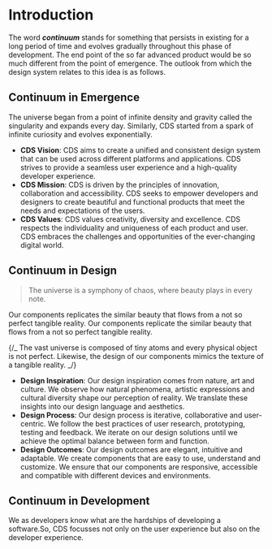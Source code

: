 # Introduction

The word **_continuum_** stands for something that persists in existing for a long period of time
and evolves gradually throughout this phase of development.
The end point of the so far advanced product would be so much different from the point of emergence.
The outlook from which the design system relates to this idea is as follows.

## Continuum in Emergence

The universe began from a point of infinite density and gravity called the singularity and expands every day.
Similarly, CDS started from a spark of infinite curiosity and evolves exponentially.

- **CDS Vision**: CDS aims to create a unified and consistent design system that can be used across different platforms and applications. CDS strives to provide a seamless user experience and a high-quality developer experience.
- **CDS Mission**: CDS is driven by the principles of innovation, collaboration and accessibility. CDS seeks to empower developers and designers to create beautiful and functional products that meet the needs and expectations of the users.
- **CDS Values**: CDS values creativity, diversity and excellence. CDS respects the individuality and uniqueness of each product and user. CDS embraces the challenges and opportunities of the ever-changing digital world.

## Continuum in Design


> The universe is a symphony of chaos, where beauty plays in every note.

Our components replicates the similar beauty that flows from a not so perfect tangible reality.
Our components replicate the similar beauty that flows from a not so perfect tangible reality.

{/_ The vast universe is composed of tiny atoms and every physical object is not perfect.
Likewise, the design of our components mimics the texture of a tangible reality. _/}
- **Design Inspiration**: Our design inspiration comes from nature, art and culture. We observe how natural phenomena, artistic expressions and cultural diversity shape our perception of reality. We translate these insights into our design language and aesthetics.
- **Design Process**: Our design process is iterative, collaborative and user-centric. We follow the best practices of user research, prototyping, testing and feedback. We iterate on our design solutions until we achieve the optimal balance between form and function.
- **Design Outcomes**: Our design outcomes are elegant, intuitive and adaptable. We create components that are easy to use, understand and customize. We ensure that our components are responsive, accessible and compatible with different devices and environments.

## Continuum in Development


We as developers know what are the hardships of developing a software.So, CDS focusses not only
on the user experience but also on the developer experience.



